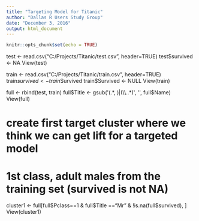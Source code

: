 ```yaml
---
title: "Targeting Model for Titanic"
author: "Dallas R Users Study Group"
date: "December 3, 2016"
output: html_document
---
```


```r
knitr::opts_chunk$set(echo = TRUE)
```

test <- read.csv("C:/Projects/Titanic/test.csv", header=TRUE)
test$survived <- NA
View(test)

train <- read.csv("C:/Projects/Titanic/train.csv", header=TRUE)
train$survived <- train$Survived
train$Survived <- NULL
View(train)

full <- rbind(test, train)
full$Title <- gsub('(.*, )|(\\..*)', '', full$Name)
View(full)

# create first target cluster where we think we can get lift for a targeted model
# 1st class, adult males from the training set (survived is not NA)
cluster1 <- full[full$Pclass==1 & full$Title =="Mr" & !is.na(full$survived), ]
View(cluster1)
